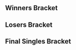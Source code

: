 {{DISPLAYTITLE:Holy Smash: ''Melee'' Singles Bracket}}{{SetGame|melee}}
{{tabs static
|name1=Overview
|link1=Holy Smash/Melee
|name2=Singles Bracket
|link2=Holy Smash/Melee/Singles Bracket
|This=2
}}
==Winners Bracket==
{{32DEWBracketA
|r1m1p1=Javi |r1m1p1flag=mx |r1m1p1score={{win}} |r1m1win=1
|r1m1p2=Bye |r1m1p2flag= |r1m1p2score=
|r1m2p1=Ivan |r1m2p1flag= |r1m2p1score=2 |r1m2win=1
|r1m2p2=Perez |r1m2p2flag= |r1m2p2score=0
|r1m3p1=Kuku |r1m3p1flag=mx |r1m3p1score=2 |r1m3win=1
|r1m3p2=Cordero |r1m3p2flag= |r1m3p2score=0
|r1m4p1=Belenger |r1m4p1flag= |r1m4p1score=2 |r1m4win=1
|r1m4p2=Mako |r1m4p2flag= |r1m4p2score=0
|r1m5p1=Valdo |r1m5p1flag=mx |r1m5p1score={{win}} |r1m5win=1
|r1m5p2=Bye |r1m5p2flag= |r1m5p2score=
|r1m6p1=JG |r1m6p1flag= |r1m6p1score=0 |r1m6win=2
|r1m6p2=Raio |r1m6p2flag=mx |r1m6p2score=2
|r1m7p1=Chivo |r1m7p1flag=mx |r1m7p1score={{win}} |r1m7win=1
|r1m7p2=Bye |r1m7p2flag= |r1m7p2score=
|r1m8p1=Turko |r1m8p1flag=mx |r1m8p1score=2 |r1m8win=1
|r1m8p2=Mon0 |r1m8p2flag= |r1m8p2score=0

|r1m9p1=Aza |r1m9p1flag=mx |r1m9p1score={{win}} |r1m9win=1
|r1m9p2=Bye |r1m9p2flag= |r1m9p2score=
|r1m10p1=Hyde |r1m10p1flag= |r1m10p1score=0 |r1m10win=2
|r1m10p2=Link |r1m10p2flag= |r1m10p2score=2
|r1m11p1=Lykon |r1m11p1flag=mx |r1m11p1score=2 |r1m11win=1
|r1m11p2=Nerv |r1m11p2flag= |r1m11p2score=0
|r1m12p1=Maxx |r1m12p1flag=mx |r1m12p1score=2 |r1m12win=1
|r1m12p2=Roy |r1m12p2flag= |r1m12p2score=0
|r1m13p1=Rael |r1m13p1flag=mx |r1m13p1score={{win}} |r1m13win=1
|r1m13p2=Bye |r1m13p2flag= |r1m13p2score=
|r1m14p1=K-NO |r1m14p1flag= |r1m14p1score=2 |r1m14win=1
|r1m14p2=Briones |r1m14p2flag= |r1m14p2score=0
|r1m15p1=Nox |r1m15p1flag=mx |r1m15p1score=2 |r1m15win=1
|r1m15p2=Mike |r1m15p2flag= |r1m15p2score=0
|r1m16p1=Chava |r1m16p1flag= |r1m16p1score=0 |r1m16win=2
|r1m16p2=Judaz |r1m16p2flag= |r1m16p2score=2

|r2m1p1=Javi |r2m1p1flag=mx |r2m1p1score=2 |r2m1win=1
|r2m1p2=Ivan |r2m1p2flag= |r2m1p2score=0
|r2m2p1=Kuku |r2m2p1flag=mx |r2m2p1score=0 |r2m2win=2
|r2m2p2=Belenger |r2m2p2flag= |r2m2p2score=2
|r2m3p1=Valdo |r2m3p1flag=mx |r2m3p1score=0 |r2m3win=2
|r2m3p2=Raio |r2m3p2flag=mx |r2m3p2score=2
|r2m4p1=Chivo |r2m4p1flag=mx |r2m4p1score=2 |r2m4win=1
|r2m4p2=Turko |r2m4p2flag=mx |r2m4p2score=1
|r2m5p1=Aza |r2m5p1flag=mx |r2m5p1score=2 |r2m5win=1
|r2m5p2=Link |r2m5p2flag= |r2m5p2score=0
|r2m6p1=Lykon |r2m6p1flag=mx |r2m6p1score=1 |r2m6win=2
|r2m6p2=Maxx |r2m6p2flag=mx |r2m6p2score=2
|r2m7p1=Rael |r2m7p1flag=mx |r2m7p1score=2 |r2m7win=1
|r2m7p2=K-NO |r2m7p2flag= |r2m7p2score=1
|r2m8p1=Nox |r2m8p1flag=mx |r2m8p1score=2 |r2m8win=1
|r2m8p2=Judaz |r2m8p2flag= |r2m8p2score=0

|r3m1p1=Javi |r3m1p1flag=mx |r3m1p1score=2 |r3m1win=1
|r3m1p2=Belenger |r3m1p2flag= |r3m1p2score=0
|r3m2p1=Raio |r3m2p1flag=mx |r3m2p1score=2 |r3m2win=1
|r3m2p2=Chivo |r3m2p2flag=mx |r3m2p2score=1
|r3m3p1=Aza |r3m3p1flag=mx |r3m3p1score=2 |r3m3win=1
|r3m3p2=Maxx |r3m3p2flag=mx |r3m3p2score=1
|r3m4p1=Rael |r3m4p1flag=mx |r3m4p1score=2 |r3m4win=1
|r3m4p2=Nox |r3m4p2flag=mx |r3m4p2score=0

|r4m1p1=Javi |r4m1p1flag=mx |r4m1p1score=2 |r4m1win=1
|r4m1p2=Raio |r4m1p2flag=mx |r4m1p2score=0
|r4m2p1=Aza |r4m2p1flag=mx |r4m2p1score=1 |r4m2win=2
|r4m2p2=Rael |r4m2p2flag=mx |r4m2p2score=2
}}
==Losers Bracket==
{{32DELBracketSmwA
|tourneylink=Holy Smash/Melee
|tourneyname=Holy Smash
|l1placement=25-32
|l2placement=17-24
|l3placement=13-16
|l4placement=9-12
|l5placement=7-8
|l6placement=5-6

|l1m1p1=Perez |l1m1p1flag= |l1m1p1score={{win}} |l1m1win=1
|l1m1p2=Bye |l1m1p2flag= |l1m1p2score=
|l1m2p1=Cordero |l1m2p1flag= |l1m2p1score=0 |l1m2win=2
|l1m2p2=Mako |l1m2p2flag= |l1m2p2score=2
|l1m3p1=JG |l1m3p1flag= |l1m3p1score={{win}} |l1m3win=1
|l1m3p2=Bye |l1m3p2flag= |l1m3p2score=
|l1m4p1=Mon0 |l1m4p1flag= |l1m4p1score={{win}} |l1m4win=1
|l1m4p2=Bye |l1m4p2flag= |l1m4p2score=
|l1m5p1=Hyde |l1m5p1flag= |l1m5p1score={{win}} |l1m5win=1
|l1m5p2=Bye |l1m5p2flag= |l1m5p2score=
|l1m6p1=Nerv |l1m6p1flag= |l1m6p1score=0 |l1m6win=2
|l1m6p2=Roy |l1m6p2flag= |l1m6p2score=2
|l1m7p1=Briones |l1m7p1flag= |l1m7p1score={{win}} |l1m7win=1
|l1m7p2=Bye |l1m7p2flag= |l1m7p2score=
|l1m8p1=Mike |l1m8p1flag= |l1m8p1score=2 |l1m8win=1
|l1m8p2=Chava |l1m8p2flag= |l1m8p2score=0

|l2m1p1=Judaz |l2m1p1flag= |l2m1p1score=1 |l2m1win=2
|l2m1p2=Perez |l2m1p2flag= |l2m1p2score=2
|l2m2p1=K-NO |l2m2p1flag= |l2m2p1score=2 |l2m2win=1
|l2m2p2=Mako |l2m2p2flag= |l2m2p2score=1
|l2m3p1=Lykon |l2m3p1flag=mx |l2m3p1score=2 |l2m3win=1
|l2m3p2=JG |l2m3p2flag= |l2m3p2score=1
|l2m4p1=Link |l2m4p1flag= |l2m4p1score=2 |l2m4win=1
|l2m4p2=Mon0 |l2m4p2flag= |l2m4p2score=0
|l2m5p1=Turko |l2m5p1flag=mx |l2m5p1score=2 |l2m5win=1
|l2m5p2=Hyde |l2m5p2flag= |l2m5p2score=0
|l2m6p1=Valdo |l2m6p1flag=mx |l2m6p1score=0 |l2m6win=2
|l2m6p2=Roy |l2m6p2flag= |l2m6p2score=2
|l2m7p1=Kuku |l2m7p1flag=mx |l2m7p1score=2 |l2m7win=1
|l2m7p2=Briones |l2m7p2flag= |l2m7p2score=0
|l2m8p1=Ivan |l2m8p1flag= |l2m8p1score=2 |l2m8win=1
|l2m8p2=Mike |l2m8p2flag= |l2m8p2score=0

|l3m1p1=Perez |l3m1p1flag= |l3m1p1score=1 |l3m1win=2
|l3m1p2=K-NO |l3m1p2flag= |l3m1p2score=2
|l3m2p1=Lykon |l3m2p1flag=mx |l3m2p1score=2 |l3m2win=1
|l3m2p2=Link |l3m2p2flag= |l3m2p2score=0
|l3m3p1=Turko |l3m3p1flag=mx |l3m3p1score=2 |l3m3win=1
|l3m3p2=Roy |l3m3p2flag= |l3m3p2score=1
|l3m4p1=Kuku |l3m4p1flag=mx |l3m4p1score=2 |l3m4win=1
|l3m4p2=Ivan |l3m4p2flag= |l3m4p2score=0

|l4m1p1=Chivo |l4m1p1flag=mx |l4m1p1score=2 |l4m1win=1
|l4m1p2=K-NO |l4m1p2flag= |l4m1p2score=0
|l4m2p1=Belenger |l4m2p1flag= |l4m2p1score=0 |l4m2win=2
|l4m2p2=Lykon |l4m2p2flag=mx |l4m2p2score=2
|l4m3p1=Nox |l4m3p1flag=mx |l4m3p1score=2 |l4m3win=1
|l4m3p2=Turko |l4m3p2flag=mx |l4m3p2score=1
|l4m4p1=Maxx |l4m4p1flag=mx |l4m4p1score=2 |l4m4win=1
|l4m4p2=Kuku |l4m4p2flag=mx |l4m4p2score=0

|l5m1p1=Chivo |l5m1p1flag=mx |l5m1p1score=2 |l5m1win=1
|l5m1p2=Lykon |l5m1p2flag=mx |l5m1p2score=1
|l5m2p1=Nox |l5m2p1flag=mx |l5m2p1score=0 |l5m2win=2
|l5m2p2=Maxx |l5m2p2flag=mx |l5m2p2score=2

|l6m1p1=Aza |l6m1p1flag=mx |l6m1p1score=0 |l6m1win=2
|l6m1p2=Chivo |l6m1p2flag=mx |l6m1p2score=2
|l6m2p1=Raio |l6m2p1flag=mx |l6m2p1score=0 |l6m2win=2
|l6m2p2=Maxx |l6m2p2flag=mx |l6m2p2score=2
}}
<onlyinclude>
==Final Singles Bracket==
{{DEFinalSmwBracket
|tourneylink=Holy Smash/Melee
|tourneyname=Holy Smash
|l1placement=4
|r2placement=3
|r3loserplacement=2
|r3winnerplacement=1
|export_score=true

<!-- FROM WINNERS -->
|r1m1p1=Javi |r1m1p1flag=mx |r1m1p1score=3
|r1m1p2=Rael |r1m1p2flag=mx |r1m1p2score=2
|r1m1win=1

<!-- FROM LOSERS -->
|l1m1p1=Chivo |l1m1p1flag=mx |l1m1p1score=0
|l1m1p2=Maxx |l1m1p2flag=mx |l1m1p2score=2
|l1m1win=2

<!-- LOSERS FINALS -->
|r2m1p1=Rael |r2m1p1flag=mx |r2m1p1score=3
|r2m1p2=Maxx |r2m1p2flag=mx |r2m1p2score=0
|r2m1win=1

<!-- GRAND FINALS -->
|r3m1p1=Javi |r3m1p1flag=mx |r3m1p1score=3 |r3m2p1score=
|r3m1p2=Rael |r3m1p2flag=mx |r3m1p2score=0 |r3m2p2score=
|r3m1win=1
}}</onlyinclude>
